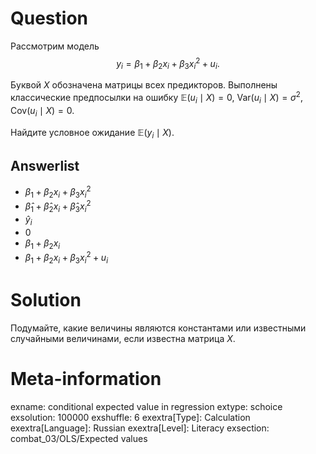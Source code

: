 Question
========

Рассмотрим модель
$$
y_i = \beta_1 + \beta_2 x_i + \beta_3 x_i^2 + u_i.
$$

Буквой $X$ обозначена матрицы всех предикторов. 
Выполнены классические предпосылки на ошибку $\mathbb E(u_i \mid X) = 0$, $\mathrm{Var}(u_i \mid X) = \sigma^2$, $\mathrm{Cov}(u_i \mid X) = 0$.

Найдите условное ожидание $\mathbb E(y_i \mid X)$.


Answerlist
----------
* $\beta_1 + \beta_2 x_i + \beta_3 x_i^2$
* $\hat\beta_1 + \hat\beta_2 x_i + \hat\beta_3 x_i^2$
* $\hat y_i$
* $0$
* $\beta_1 + \beta_2 x_i$
* $\beta_1 + \beta_2 x_i + \beta_3 x_i^2 + u_i$


Solution
========

Подумайте, какие величины являются константами или известными случайными величинами, если известна матрица $X$. 

Meta-information
================
exname: conditional expected value in regression
extype: schoice
exsolution: 100000
exshuffle: 6
exextra[Type]: Calculation
exextra[Language]: Russian
exextra[Level]: Literacy
exsection: combat_03/OLS/Expected values


